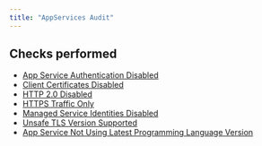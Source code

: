 ```yaml
---
title: "AppServices Audit"
---
```


## Checks performed

- [App Service Authentication Disabled](azureappserviceaudit/rules/azure_audit_appservice_authentication_disabled)
- [Client Certificates Disabled](azureappserviceaudit/rules/azure_audit_appservice_client_certificates_disabled)
- [HTTP 2.0 Disabled](azureappserviceaudit/rules/azure_audit_appservice_http_2_disabled)
- [HTTPS Traffic Only](azureappserviceaudit/rules/azure_audit_appservice_http_traffic_allowed)
- [Managed Service Identities Disabled](azureappserviceaudit/rules/azure_audit_appservice_managed_service_identities_disabled)
- [Unsafe TLS Version Supported](azureappserviceaudit/rules/azure_audit_appservice_tls_v1_supported)
- [App Service Not Using Latest Programming Language Version](azureappserviceaudit/rules/azure_audit_appservice_latest_programming_language_used)
